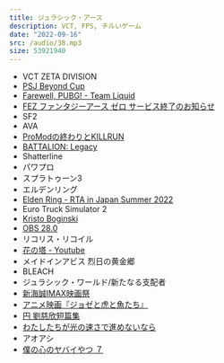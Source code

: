 ```yaml
---
title: ジュラシック・アース
description: VCT, FPS, チルいゲーム
date: "2022-09-16"
src: /audio/38.mp3
size: 53921940
---
```


<MP3 src='/audio/38.mp3' />

- VCT ZETA DIVISION
- [PSJ Beyond Cup](https://twitter.com/PUBGSCRIMJAPAN/status/1567113253272301568)
- [Farewell, PUBG! - Team Liquid](https://www.teamliquid.com/news/2022/08/26/farewell-pubg)
- [FEZ ファンタジーアース ゼロ サービス終了のお知らせ](https://twitter.com/fez_staff/status/1536272242212237312)
- SF2
- AVA
- [ProModの終わりとKILLRUN](https://www.gamespark.jp/article/2022/08/19/121391.html)
- [BATTALION: Legacy](https://www.gamespark.jp/article/2022/08/17/121324.html)
- Shatterline
- パワプロ
- スプラトゥーン3
- エルデンリング
- [Elden Ring - RTA in Japan Summer 2022](https://www.youtube.com/watch?v=PRnYrYWS7NE)
- Euro Truck Simulator 2
- [Kristo Boginski](https://www.youtube.com/c/KristoBoginski)
- [OBS 28.0](https://github.com/obsproject/obs-studio/releases/tag/28.0.0)
- リコリス・リコイル
- [花の塔 - Youtube](https://www.youtube.com/watch?v=H2r25lVcIHw)
- メイドインアビス 烈日の黄金郷
- BLEACH
- ジュラシック・ワールド/新たなる支配者
- [新海誠IMAX映画祭](https://suzume-tojimari-movie.jp/imax.html)
- [アニメ映画『ジョゼと虎と魚たち』](https://joseetora.jp/)
- [円 劉慈欣短篇集](https://www.amazon.co.jp/gp/product/B09LGXJR9B)
- [わたしたちが光の速さで進めないなら](https://www.amazon.co.jp/dp/B08P7367Q8)
- アオアシ
- [僕の心のヤバイやつ ７](https://www.amazon.co.jp/dp/B0B6FJ3PHT/)